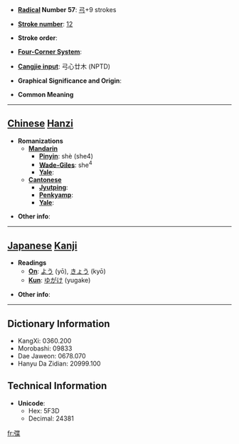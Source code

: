 * '''[[Wiktionary:Chinese radical index| Radical]] Number 57''': [[Wiktionary:Chinese radical index 弓|弓]]+9 strokes

* '''[[Wiktionary:Chinese total strokes index|Stroke number]]''': [[Wiktionary:Chinese total strokes index 12|12]]

* '''Stroke order''': 

* '''[[Wiktionary:Chinese four corner index|Four-Corner System]]''': 

* '''[[Wiktionary:Chinese Cangjie index|Cangjie input]]''': 弓心廿木 (NPTD)

* '''Graphical Significance and Origin''': 

* '''Common Meaning'''

----

== [[Chinese]] [[Hanzi]] ==

* '''Romanizations'''
** '''[[Mandarin]]'''
*** '''[[Pinyin]]''': shè (she4)
*** '''[[Wade-Giles]]''': she<sup>4</sup>
*** '''[[Yale]]''': 
** '''[[Cantonese]]'''
*** '''[[Jyutping]]''':
*** '''[[Penkyamp]]''': 
*** '''[[Yale]]''': 

* '''Other info''': 

----

== [[Japanese]] [[Kanji]] ==

* '''Readings'''
** '''[[On]]''': [[よう]] (yō), [[きょう]] (kyō)
** '''[[Kun]]''': [[ゆがけ]] (yugake)

* '''Other info''':  

----

== Dictionary Information ==

* KangXi: 0360.200
* Morobashi: 09833
* Dae Jaweon: 0678.070
* Hanyu Da Zidian: 20999.100

== Technical Information ==

* '''Unicode''':
** Hex: 5F3D
** Decimal: 24381

[[fr:弽]]
